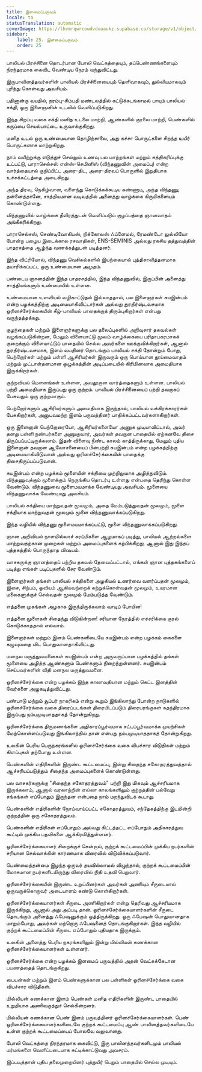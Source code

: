 ```yaml
---
title: இளமைப்பருவம்
locale: ta
statusTranslation: automatic
coverImage: https://lhvmrqwrcowdvduuaukz.supabase.co/storage/v1/object/public/strapi-uploads/small_cover-educacion-fundamental.webp-2d51a7828a2b1309555be27f7e2a61a0.webp
sidebar:
    label: 25. இளமைப்பருவம்
    order: 25
---
```

பாலியல் பிரச்சினை தொடர்பான போலி வெட்கத்தையும், தப்பெண்ணங்களையும் நிரந்தரமாக கைவிட வேண்டிய நேரம் வந்துவிட்டது.

இருபாலினத்தவர்களின் பாலியல் பிரச்சினையையும் தெளிவாகவும், துல்லியமாகவும் புரிந்து கொள்வது அவசியம்.

பதினான்கு வயதில், நரம்பு-சிம்பதி மண்டலத்தில் கட்டுக்கடங்காமல் பாயும் பாலியல் சக்தி, ஒரு இளைஞனின் உடலில் வெளிப்படுகிறது.

இந்த சிறப்பு வகை சக்தி மனித உடலை மாற்றி, ஆண்களில் குரலை மாற்றி, பெண்களில் கருப்பை செயல்பாட்டை உருவாக்குகிறது.

மனித உடல் ஒரு உண்மையான தொழிற்சாலை, அது கச்சா பொருட்களை சிறந்த உயிர் பொருட்களாக மாற்றுகிறது.

நாம் வயிற்றுக்கு எடுத்துச் செல்லும் உணவு பல மாற்றங்கள் மற்றும் சுத்திகரிப்புக்கு உட்பட்டு, பாராசெல்சஸ் என்ஸ்-செமினிஸ் (விந்தணுவின் அமைப்பு) என்ற வார்த்தையால் குறிப்பிட்ட அரை-திட, அரை-திரவப் பொருளில் இறுதியாக உச்சக்கட்டத்தை அடைகிறது.

அந்த திரவ, நெகிழ்வான, வளைந்து கொடுக்கக்கூடிய கண்ணாடி, அந்த விந்தணு, தன்னைத்தானே, சாத்தியமான வடிவத்தில் அனைத்து வாழ்க்கை கிருமிகளையும் கொண்டுள்ளது.

விந்தணுவில் வாழ்க்கை தீவிரத்துடன் வெளிப்படும் குழப்பத்தை ஞானவாதம் அங்கீகரிக்கிறது.

பாராசெல்சஸ், செண்டிவோகியஸ், நிக்கோலஸ் ஃப்ளேமல், ரேமண்டோ லுல்லியோ போன்ற பழைய இடைக்கால ரசவாதிகள், ENS-SEMINIS அல்லது ரகசிய தத்துவத்தின் பாதரசத்தை ஆழ்ந்த வணக்கத்துடன் படித்தனர்.

இந்த விட்ரியோல், விந்தணு வெசிகல்களில் இயற்கையால் புத்திசாலித்தனமாக தயாரிக்கப்பட்ட ஒரு உண்மையான அமுதம்.

பண்டைய ஞானத்தின் இந்த பாதரசத்தில், இந்த விந்தணுவில், இருப்பின் அனைத்து சாத்தியங்களும் உண்மையில் உள்ளன.

உண்மையான உளவியல் வழிகாட்டுதல் இல்லாததால், பல இளைஞர்கள் சுயஇன்பம் என்ற பழக்கத்திற்கு அடிமையாகிவிட்டார்கள் அல்லது துரதிர்ஷ்டவசமாக ஓரினச்சேர்க்கையின் கீழ்-பாலியல் பாதைக்குத் திரும்புகிறார்கள் என்பது வருந்தத்தக்கது.

குழந்தைகள் மற்றும் இளைஞர்களுக்கு பல தலைப்புகளில் அறிவுசார் தகவல்கள் வழங்கப்படுகின்றன, மேலும் விளையாட்டு மூலம் வாழ்க்கையை பரிதாபகரமாகக் குறைக்கும் விளையாட்டுப் பாதையில் செல்ல அவர்களை ஊக்குவிக்கிறார்கள், ஆனால் துரதிர்ஷ்டவசமாக, இளம் வயதினர் தொடங்கும் பாலியல் சக்தி தோன்றும் போது, ​​பெற்றோர்கள் மற்றும் பள்ளி ஆசிரியர்கள் இருவரும் ஒரு பொய்யான தூய்மைவாதம் மற்றும் முட்டாள்தனமான ஒழுக்கத்தின் அடிப்படையில் கிரிமினலாக அமைதியாக இருக்கிறார்கள்.

குற்றவியல் மௌனங்கள் உள்ளன, அவதூறான வார்த்தைகளும் உள்ளன. பாலியல் பற்றி அமைதியாக இருப்பது ஒரு குற்றம். பாலியல் பிரச்சினையைப் பற்றி தவறாகப் பேசுவதும் ஒரு குற்றமாகும்.

பெற்றோர்களும் ஆசிரியர்களும் அமைதியாக இருந்தால், பாலியல் வக்கிரக்காரர்கள் பேசுகிறார்கள், அனுபவமற்ற இளம் பருவத்தினர் பாதிக்கப்பட்டவர்களாகிறார்கள்.

ஒரு இளைஞன் பெற்றோரையோ, ஆசிரியர்களையோ அணுக முடியாவிட்டால், அவர் தனது பள்ளி நண்பர்களை அணுகுவார், அவர்கள் தவறான பாதையில் ஏற்கனவே திசை திருப்பப்பட்டிருக்கலாம். இதன் விளைவு நீண்ட காலம் காத்திருக்காது, மேலும் புதிய இளைஞன் தவறான ஆலோசனையைப் பின்பற்றி சுயஇன்பம் என்ற பழக்கத்திற்கு அடிமையாகிவிடுவான் அல்லது ஓரினச்சேர்க்கையின் பாதைக்கு திசைதிருப்பப்படுவான்.

சுயஇன்பம் என்ற பழக்கம் மூளையின் சக்தியை முற்றிலுமாக அழித்துவிடும். விந்தணுவுக்கும் மூளைக்கும் நெருங்கிய தொடர்பு உள்ளது என்பதை தெரிந்து கொள்ள வேண்டும். விந்தணுவை மூளைமயமாக்க வேண்டியது அவசியம். மூளையை விந்தணுவாக்க வேண்டியது அவசியம்.

பாலியல் சக்தியை மாற்றுவதன் மூலமும், அதை மேம்படுத்துவதன் மூலமும், மூளை சக்தியாக மாற்றுவதன் மூலமும் மூளை விந்தணுவாக்கப்படுகிறது.

இந்த வழியில் விந்தணு மூளைமயமாக்கப்பட்டு, மூளை விந்தணுவாக்கப்படுகிறது.

ஞான அறிவியல் நாளமில்லாச் சுரப்பிகளை ஆழமாகப் படித்து, பாலியல் ஆற்றல்களை மாற்றுவதற்கான முறைகள் மற்றும் அமைப்புகளைக் கற்பிக்கிறது, ஆனால் இது இந்தப் புத்தகத்தில் பொருந்தாத விஷயம்.

வாசகருக்கு ஞானத்தைப் பற்றிய தகவல் தேவைப்பட்டால், எங்கள் ஞான புத்தகங்களைப் படித்து எங்கள் படிப்புகளில் சேர வேண்டும்.

இளைஞர்கள் தங்கள் பாலியல் சக்திகளை அழகியல் உணர்வை வளர்ப்பதன் மூலமும், இசை, சிற்பம், ஓவியம் ஆகியவற்றைக் கற்றுக்கொள்வதன் மூலமும், உயரமான மலைகளுக்குச் செல்வதன் மூலமும் மேம்படுத்த வேண்டும்.

எத்தனை முகங்கள் அழகாக இருந்திருக்கலாம் வாடிப் போயின!

எத்தனை மூளைகள் சிதைந்து விடுகின்றன! சரியான நேரத்தில் எச்சரிக்கை குரல் கொடுக்காததால் எல்லாம்.

இளைஞர்கள் மற்றும் இளம் பெண்களிடையே சுயஇன்பம் என்ற பழக்கம் கைகளை கழுவுவதை விட பொதுவானதாகிவிட்டது.

மனநல மருத்துவமனைகள் சுயஇன்பம் என்ற அருவருப்பான பழக்கத்தில் தங்கள் மூளையை அழித்த ஆண்களும் பெண்களும் நிறைந்துள்ளனர். சுயஇன்பம் செய்பவர்களின் விதி மனநல மருத்துவமனை.

ஓரினச்சேர்க்கை என்ற பழக்கம் இந்த காலாவதியான மற்றும் கெட்ட இனத்தின் வேர்களை அழுகடித்துவிட்டது.

பண்பாடு மற்றும் சூப்பர் நாகரிகம் என்று கூறும் இங்கிலாந்து போன்ற நாடுகளில் ஓரினச்சேர்க்கை வகை திரைப்படங்கள் திரையிடப்படும் திரையரங்குகள் சுதந்திரமாக இருப்பது நம்பமுடியாததாகத் தோன்றுகிறது.

ஓரினச்சேர்க்கை திருமணங்களை அதிகாரப்பூர்வமாக சட்டப்பூர்வமாக்க முயற்சிகள் மேற்கொள்ளப்படுவது இங்கிலாந்தில் தான் என்பது நம்பமுடியாததாகத் தோன்றுகிறது.

உலகின் பெரிய பெருநகரங்களில் ஓரினச்சேர்க்கை வகை விபச்சார விடுதிகள் மற்றும் கிளப்புகள் தற்போது உள்ளன.

பெண்களின் எதிரிகளின் இருண்ட கூட்டமைப்பு, இன்று சிதைந்த சகோதரத்துவத்தால் ஆச்சரியப்படுத்தும் சிதைந்த அமைப்புகளைக் கொண்டுள்ளது.

பல வாசகர்களுக்கு "சிதைந்த சகோதரத்துவம்" பற்றி இது மிகவும் ஆச்சரியமாக இருக்கலாம், ஆனால் வரலாற்றின் எல்லா காலங்களிலும் குற்றத்தின் பல்வேறு சங்கங்கள் எப்போதும் இருந்தன என்பதை நாம் மறந்துவிடக் கூடாது.

பெண்களின் எதிரிகளின் நோய்வாய்ப்பட்ட சகோதரத்துவம், சந்தேகத்திற்கு இடமின்றி குற்றத்தின் ஒரு சகோதரத்துவம்.

பெண்களின் எதிரிகள் எப்போதும் அல்லது கிட்டத்தட்ட எப்போதும் அதிகாரத்துவ கூட்டில் முக்கிய பதவிகளை ஆக்கிரமித்துள்ளனர்.

ஓரினச்சேர்க்கையாளர் சிறைக்குச் சென்றால், குற்றக் கூட்டமைப்பின் முக்கிய நபர்களின் சரியான செல்வாக்கின் காரணமாக விரைவில் விடுவிக்கப்படுவார்.

பெண்மைத்தன்மை இழந்த ஒருவர் தயவில்லாமல் விழுந்தால், குற்றக் கூட்டமைப்பின் மோசமான நபர்களிடமிருந்து விரைவில் நிதி உதவி பெறுவார்.

ஓரினச்சேர்க்கையின் இருண்ட உறுப்பினர்கள் அவர்கள் அணியும் சீருடையால் ஒருவருக்கொருவர் அடையாளம் கண்டு கொள்கிறார்கள்.

ஓரினச்சேர்க்கையாளர்கள் சீருடை அணிகிறார்கள் என்று தெரிவது ஆச்சரியமாக இருக்கிறது, ஆனால் அது அப்படி தான். ஓரினச்சேர்க்கையாளர்களின் சீருடை தொடங்கும் அனைத்து ஃபேஷனுக்கும் ஒத்திருக்கிறது. ஒரு ஃபேஷன் பொதுவானதாக மாறும்போது, ​​அவர்கள் மற்றொரு ஃபேஷனைத் தொடங்குகிறார்கள். இந்த வழியில் குற்றக் கூட்டமைப்பின் சீருடை எப்போதும் புதியதாக இருக்கும்.

உலகின் அனைத்து பெரிய நகரங்களிலும் இன்று மில்லியன் கணக்கான ஓரினச்சேர்க்கையாளர்கள் உள்ளனர்.

ஓரினச்சேர்க்கை என்ற பழக்கம் இளமைப் பருவத்தில் அதன் வெட்கக்கேடான பயணத்தைத் தொடங்குகிறது.

பையன்கள் மற்றும் இளம் பெண்களுக்கான பல பள்ளிகள் ஓரினச்சேர்க்கை வகை விபச்சார விடுதிகள்.

மில்லியன் கணக்கான இளம் பெண்கள் மனித எதிரிகளின் இருண்ட பாதையில் உறுதியாக அணிவகுத்துச் செல்கின்றனர்.

மில்லியன் கணக்கான பெண் இளம் பருவத்தினர் ஓரினச்சேர்க்கையாளர்கள். பெண் ஓரினச்சேர்க்கையாளர்களிடையே குற்றக் கூட்டமைப்பு ஆண் பாலினத்தவர்களிடையே உள்ள குற்றக் கூட்டமைப்பைப் போலவே வலுவானது.

போலி வெட்கத்தை நிரந்தரமாக கைவிட்டு, இரு பாலினத்தவர்களிடமும் பாலியல் மர்மங்களை வெளிப்படையாக சுட்டிக்காட்டுவது அவசரம்.

இப்படித்தான் புதிய தலைமுறையினர் புத்துயிர் பெறும் பாதையில் செல்ல முடியும்.

